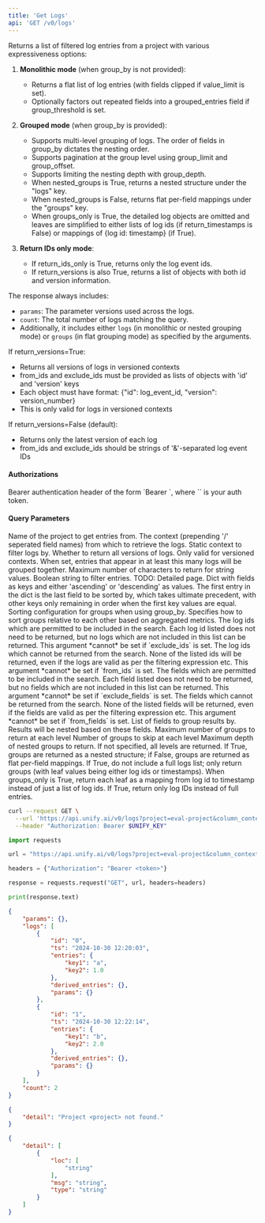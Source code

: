 ```yaml
---
title: 'Get Logs'
api: 'GET /v0/logs'
---
```

Returns a list of filtered log entries from a project with various expressiveness options:

  1. **Monolithic mode** (when group_by is not provided):
     - Returns a flat list of log entries (with fields clipped if value_limit is set).
     - Optionally factors out repeated fields into a grouped_entries field if group_threshold is set.

  2. **Grouped mode** (when group_by is provided):
     - Supports multi-level grouping of logs. The order of fields in group_by dictates the nesting order.
     - Supports pagination at the group level using group_limit and group_offset.
     - Supports limiting the nesting depth with group_depth.
     - When nested_groups is True, returns a nested structure under the "logs" key.
     - When nested_groups is False, returns flat per-field mappings under the "groups" key.
     - When groups_only is True, the detailed log objects are omitted and leaves are simplified
       to either lists of log ids (if return_timestamps is False) or mappings of {log id: timestamp} (if True).

  3. **Return IDs only mode**:
     - If return_ids_only is True, returns only the log event ids.
     - If return_versions is also True, returns a list of objects with both id and version information.

The response always includes:
  - `params`: The parameter versions used across the logs.
  - `count`: The total number of logs matching the query.
  - Additionally, it includes either `logs` (in monolithic or nested grouping mode) or `groups` (in flat grouping mode)
    as specified by the arguments.

If return_versions=True:
- Returns all versions of logs in versioned contexts
- from_ids and exclude_ids must be provided as lists of objects with 'id' and 'version' keys
- Each object must have format: {"id": log_event_id, "version": version_number}
- This is only valid for logs in versioned contexts

If return_versions=False (default):
- Returns only the latest version of each log
- from_ids and exclude_ids should be strings of '&'-separated log event IDs

#### Authorizations

<ParamField header="Authorization" type="string" required="true">
  Bearer authentication header of the form `Bearer <token>`, where `<token>` is your auth token.
</ParamField>

#### Query Parameters

<ParamField query="project" type="string" required="true">
Name of the project to get entries from.
</ParamField>

<ParamField query="column_context" type="string | null" >
The context (prepending '/' seperated field names) from which to retrieve the logs.
</ParamField>

<ParamField query="context" type="string | null" >
Static context to filter logs by.
</ParamField>

<ParamField query="return_versions" type="boolean" >
Whether to return all versions of logs. Only valid for versioned contexts.
</ParamField>

<ParamField query="group_threshold" type="integer | null" >
When set, entries that appear in at least this many logs will be grouped together.
</ParamField>

<ParamField query="value_limit" type="integer | null" >
Maximum number of characters to return for string values.
</ParamField>

<ParamField query="filter_expr" type="string | null" >
Boolean string to filter entries. TODO: Detailed page.
</ParamField>

<ParamField query="sorting" type="string | null" >
Dict with fields as keys and either 'ascending' or 'descending' as values. The first entry in the dict is the last field to be sorted by, which takes ultimate precedent, with other keys only remaining in order when the first key values are equal.
</ParamField>

<ParamField query="group_sorting" type="string | null" >
Sorting configuration for groups when using group_by. Specifies how to sort groups relative to each other based on aggregated metrics.
</ParamField>

<ParamField query="from_ids" type="any | null" >
The log ids which are permitted to be included in the search. Each log id listed does not need to be returned, but no logs which are not included in this list can be returned. This argument *cannot* be set if `exclude_ids` is set.
</ParamField>

<ParamField query="exclude_ids" type="any | null" >
The log ids which cannot be returned from the search. None of the listed ids will be returned, even if the logs are valid as per the filtering expression etc. This argument *cannot* be set if `from_ids` is set.
</ParamField>

<ParamField query="from_fields" type="string | null" >
The fields which are permitted to be included in the search. Each field listed does not need to be returned, but no fields which are not included in this list can be returned. This argument *cannot* be set if `exclude_fields` is set.
</ParamField>

<ParamField query="exclude_fields" type="string | null" >
The fields which cannot be returned from the search. None of the listed fields will be returned, even if the fields are valid as per the filtering expression etc. This argument *cannot* be set if `from_fields` is set.
</ParamField>

<ParamField query="limit" type="integer | null" >

</ParamField>

<ParamField query="offset" type="integer" >

</ParamField>

<ParamField query="group_by" type="array | null" >
List of fields to group results by. Results will be nested based on these fields.
</ParamField>

<ParamField query="group_limit" type="integer | null" >
Maximum number of groups to return at each level
</ParamField>

<ParamField query="group_offset" type="integer" >
Number of groups to skip at each level
</ParamField>

<ParamField query="group_depth" type="integer | null" >
Maximum depth of nested groups to return. If not specified, all levels are returned.
</ParamField>

<ParamField query="nested_groups" type="boolean"  default={True}>
If True, groups are returned as a nested structure; if False, groups are returned as flat per-field mappings.
</ParamField>

<ParamField query="groups_only" type="boolean" >
If True, do not include a full logs list; only return groups (with leaf values being either log ids or timestamps).
</ParamField>

<ParamField query="return_timestamps" type="boolean" >
When groups_only is True, return each leaf as a mapping from log id to timestamp instead of just a list of log ids.
</ParamField>

<ParamField query="return_ids_only" type="boolean" >
If True, return only log IDs instead of full entries.
</ParamField>

<RequestExample>

```bash cURL
curl --request GET \
  --url 'https://api.unify.ai/v0/logs?project=eval-project&column_context=subjects/science/physics&context=training&return_versions=None&group_threshold=None&value_limit=None&filter_expr=len(output)%20>%20200%20and%20temperature%20==%200.5&sorting={'score':%20'ascending',%20'timestamp':%20'descending'}&group_sorting={'entries/student':%20{'field':%20'score',%20'direction':%20'descending',%20'metric':%20'mean'}}&from_ids=0&1&2&exclude_ids=0&1&2&from_fields=score&response&exclude_fields=score&response&limit=None&offset=None&group_by=['model',%20'temperature']&group_limit=None&group_offset=None&group_depth=None&nested_groups=None&groups_only=None&return_timestamps=None&return_ids_only=None' \
  --header "Authorization: Bearer $UNIFY_KEY"
```

```python Python
import requests

url = "https://api.unify.ai/v0/logs?project=eval-project&column_context=subjects/science/physics&context=training&return_versions=None&group_threshold=None&value_limit=None&filter_expr=len(output)%20>%20200%20and%20temperature%20==%200.5&sorting={'score':%20'ascending',%20'timestamp':%20'descending'}&group_sorting={'entries/student':%20{'field':%20'score',%20'direction':%20'descending',%20'metric':%20'mean'}}&from_ids=0&1&2&exclude_ids=0&1&2&from_fields=score&response&exclude_fields=score&response&limit=None&offset=None&group_by=['model',%20'temperature']&group_limit=None&group_offset=None&group_depth=None&nested_groups=None&groups_only=None&return_timestamps=None&return_ids_only=None"

headers = {"Authorization": "Bearer <token>"}

response = requests.request("GET", url, headers=headers)

print(response.text)
```

</RequestExample>
<ResponseExample>

```json 200
{
    "params": {},
    "logs": [
        {
            "id": "0",
            "ts": "2024-10-30 12:20:03",
            "entries": {
                "key1": "a",
                "key2": 1.0
            },
            "derived_entries": {},
            "params": {}
        },
        {
            "id": "1",
            "ts": "2024-10-30 12:22:14",
            "entries": {
                "key1": "b",
                "key2": 2.0
            },
            "derived_entries": {},
            "params": {}
        }
    ],
    "count": 2
}
```

```json 404
{
    "detail": "Project <project> not found."
}
```

```json 422
{
    "detail": [
        {
            "loc": [
                "string"
            ],
            "msg": "string",
            "type": "string"
        }
    ]
}
```

</ResponseExample>
